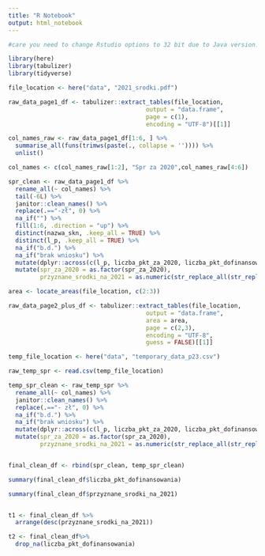 ```yaml
---
title: "R Notebook"
output: html_notebook
---
```




```r
#care you need to change Rstudio options to 32 bit due to Java version. Best option - use docker. 

library(here)
library(tabulizer)
library(tidyverse)
```


```r
file_location <- here("data", "2021_srodki.pdf")

raw_data_page1_df <- tabulizer::extract_tables(file_location, 
                                       output = "data.frame",
                                       page = c(1), 
                                       encoding = "UTF-8")[[1]]

col_names_raw <- raw_data_page1_df[1:6, ] %>% 
  summarise_all(funs(trimws(paste(., collapse = '')))) %>%
  unlist()

col_names <- c(col_names_raw[1:2], "Spr za 2020",col_names_raw[4:6])

spr_clean <- raw_data_page1_df %>%
  rename_all(~ col_names) %>%
  tail(-6L) %>%
  janitor::clean_names() %>%
  replace(.=="-zł", 0) %>% 
  na_if("") %>%
  fill(1:6, .direction = "up") %>%
  distinct(nazwa_skn, .keep_all = TRUE) %>%
  distinct(l_p, .keep_all = TRUE) %>%
  na_if("b.d.") %>%
  na_if("brak wniosku") %>%
  mutate(dplyr::across(c(l_p, liczba_pkt_za_2020, liczba_pkt_dofinansowania), as.integer)) %>%
  mutate(spr_za_2020 = as.factor(spr_za_2020),
         przyznane_srodki_na_2021 = as.numeric(str_replace_all(str_replace(trimws(str_replace(przyznane_srodki_na_2021, "zł", ""), which = "both"),",", "."), "[[:blank:]]", "")))

area <- locate_areas(file_location, c(2:3))

raw_data_page2_plus_df <- tabulizer::extract_tables(file_location, 
                                       output = "data.frame",
                                       area = area,
                                       page = c(2,3), 
                                       encoding = "UTF-8", 
                                       guess = FALSE)[[1]]


```


```r
temp_file_location <- here("data", "temporary_data_p23.csv")

raw_temp_spr <- read.csv(temp_file_location)

temp_spr_clean <- raw_temp_spr %>%
  rename_all(~ col_names) %>%
  janitor::clean_names() %>%
  replace(.=="- zł", 0) %>%
  na_if("b.d.") %>%
  na_if("brak wniosku") %>%
  mutate(dplyr::across(c(l_p, liczba_pkt_za_2020, liczba_pkt_dofinansowania), as.integer)) %>%
  mutate(spr_za_2020 = as.factor(spr_za_2020),
         przyznane_srodki_na_2021 = as.numeric(str_replace_all(str_replace(trimws(str_replace(przyznane_srodki_na_2021, "zł", ""), which = "both"),",", "."),"[[:blank:]]", "")))


final_clean_df <- rbind(spr_clean, temp_spr_clean)
```


```r
summary(final_clean_df$liczba_pkt_dofinansowania)

summary(final_clean_df$przyznane_srodki_na_2021)


t1 <- final_clean_df %>%
  arrange(desc(przyznane_srodki_na_2021))

t2 <- final_clean_df%>%
  drop_na(liczba_pkt_dofinansowania)





```


